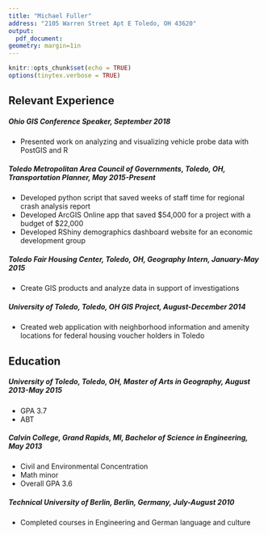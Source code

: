 ```yaml
---
title: "Michael Fuller"
address: "2105 Warren Street Apt E Toledo, OH 43620"
output: 
  pdf_document:
geometry: margin=1in
---
```

```r
knitr::opts_chunk$set(echo = TRUE)
options(tinytex.verbose = TRUE)

```
\begin{center}
2105 Warren Street Apt E Toledo, OH 43620 | 616-953-0307 | mrfuller460@gmail.com | mikerfuller.com | linkedin.com/in/michaelryanfuller | github.com/mr-fuller | public.tableau.com/profile/mikerfuller
\end{center}

## Relevant Experience
##### Ohio GIS Conference Speaker, September 2018
* Presented work on analyzing and visualizing vehicle probe data with PostGIS and R

##### Toledo Metropolitan Area Council of Governments, Toledo, OH, Transportation Planner, May 2015-Present
* Developed python script that saved weeks of staff time for regional crash analysis report
* Developed ArcGIS Online app that saved $54,000 for a project with a budget of $22,000
* Developed RShiny demographics dashboard website for an economic development group

##### Toledo Fair Housing Center, Toledo, OH, Geography Intern, January-May 2015
* Create GIS products and analyze data in support of investigations

##### University of Toledo, Toledo, OH GIS Project, August-December 2014
* Created web application with neighborhood information and amenity locations for federal housing voucher holders in Toledo

## Education
##### University of Toledo, Toledo, OH, Master of Arts in Geography, August 2013-May 2015
* GPA 3.7
* ABT

##### Calvin College, Grand Rapids, MI, Bachelor of Science in Engineering, May 2013
* Civil and Environmental Concentration
* Math minor
* Overall GPA 3.6

##### Technical University of Berlin, Berlin, Germany, July-August 2010
* Completed courses in Engineering and German language and culture



